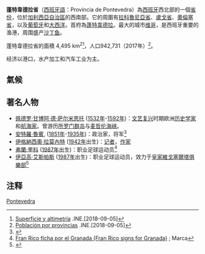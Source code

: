 {{NoteTA
|G1=地名
|1=zh:伊亞高·艾斯帕斯;zh-hans:雅戈·阿斯帕斯;zh-hk:伊亞高·艾斯帕斯;zh-tw:伊亞古·亞斯巴斯;
}}
{{Infobox Province Spain
|name                    = 蓬特韋德拉省
|native_name             = Provincia de Pontevedra
|image_skyline           = Pontevedra-009-2-virgen-peregrina.jpg
|image_alt               = 蓬特韋德拉
|image_caption           = [[蓬特韋德拉|蓬特韋德拉]]
| image_flag = Flag_of_the_Province_of_Pontevedra.PNG
| image_shield = Escudo_de_la_provincia_de_Pontevedra.svg
|motto                   = 
|anthem                  = 
|image_map               = Localización provincia de Pontevedra.png
|coordinates             = {{coord|42.37|-8.40|region:ES-C|display=inline,title}}
|autonomous_community    = {{flagicon|Galicia}}[[加利西亚自治区|加利西亚自治区]]
|capital                 = [[蓬特韋德拉|蓬特韋德拉]]
|government_type         = 
|president               = 
|president_party         = 
|area_total_km2          = 4,495
|area_rank               = 45
|area_percent            = 0.89
|elevation_m             = 
|language                = [[加利西亚语|加利西亚语]]和[[西班牙语|西班牙语]]
|population_total        = 942,731
|population_as_of        = 2017
|population_rank         = 16
|population_percent      = 
|population_demonym      = Pontevedrés (男), Pontevedresa (女)
|website                 = {{URL|http://www.visit-pontevedra.com}}
}}
'''蓬特韋德拉省'''（[[西班牙語|西班牙語]]：Provincia de Pontevedra）為[[西班牙|西班牙]]西北部的一個[[西班牙行政區劃|省份]]，位於[[加利西亞自治區|加利西亞自治區]]的西南部。它的周圍有[[拉科魯尼亞省|拉科魯尼亞省]]、[[盧戈省|盧戈省]]、[[奧倫塞省|奧倫塞省]]，以及[[葡萄牙|葡萄牙]]和[[大西洋|大西洋]]。首府為[[蓬特韋德拉|蓬特韋德拉]]。最大的城市[[维哥|维哥]]，是西班牙重要的渔港，周围盛产[[沙丁鱼|沙丁鱼]]。

蓬特韋德拉省的面積 4,495 km<sup>2</sup><ref>[http://www.ine.es/inebaseweb/pdfDispacher.do?td=154090&L=0 Superficie y altimetría] {{Wayback|url=http://www.ine.es/inebaseweb/pdfDispacher.do?td=154090&L=0 |date=20180912121137 }}.INE.[2018-09-05]</ref>，人口942,731（2017年）<ref>[http://www.ine.es/jaxiT3/Datos.htm?t=2852 Población por provincias] {{Wayback|url=http://www.ine.es/jaxiT3/Datos.htm?t=2852 |date=20180824011226 }}.INE.[2018-09-05]</ref>。

经济以港口，水产加工和汽车工业为主。

==氣候==
<div style="width:82%;">
{{Weather box
|location = 蓬特韋德拉省 (1981-2010)</small>
|collapsed = no
|metric first = yes
|single line = yes
|Jan record high C = 22.5
|Feb record high C = 23.4
|Mar record high C = 28.4
|Apr record high C = 31.3
|May record high C = 34.0
|Jun record high C = 38.0
|Jul record high C = 39.5
|Aug record high C = 38.2
|Sep record high C = 36.6
|Oct record high C = 32.2
|Nov record high C = 25.6
|Dec record high C = 23.4
|year record high C = 39.5
|Jan high C = 12.9
|Feb high C = 14.2
|Mar high C = 16.9
|Apr high C = 17.6
|May high C = 20.6
|Jun high C = 23.8
|Jul high C = 25.9
|Aug high C = 26.0
|Sep high C = 23.7
|Oct high C = 19.6
|Nov high C = 15.4
|Dec high C = 13.4
|year high C = 19.2
|Jan mean C = 9.6
|Feb mean C = 10.4
|Mar mean C = 12.4
|Apr mean C = 13.0
|May mean C = 15.8
|Jun mean C = 18.6
|Jul mean C = 20.4
|Aug mean C = 20.6
|Sep mean C = 18.8
|Oct mean C = 15.7
|Nov mean C = 12.1
|Dec mean C = 10.3
|year mean C = 14.8
|Jan low C = 6.3
|Feb low C = 6.5
|Mar low C = 7.8
|Apr low C = 8.4
|May low C = 10.9
|Jun low C = 13.4
|Jul low C = 14.9
|Aug low C = 15.2
|Sep low C = 13.8
|Oct low C = 11.7
|Nov low C = 8.7
|Dec low C = 7.1
|year low C = 10.4
|Jan record low C = -3.6
|Feb record low C = -1.7
|Mar record low C = -2.0
|Apr record low C = 0.6
|May record low C = 4.2
|Jun record low C = 7.0
|Jul record low C = 9.2
|Aug record low C = 9.8
|Sep record low C = 7.2
|Oct record low C = 4.2
|Nov record low C = 0.0
|Dec record low C = -1.5
|year record low C = -3.6
|Jan rain mm = 178
|Feb rain mm = 133
|Mar rain mm = 120
|Apr rain mm = 143
|May rain mm = 118
|Jun rain mm = 64
|Jul rain mm = 44
|Aug rain mm = 56
|Sep rain mm = 95
|Oct rain mm = 224
|Nov rain mm = 222
|Dec rain mm = 216
|year rain mm = 1613
|Jan precipitation days = 14
|Feb precipitation days = 11
|Mar precipitation days = 11
|Apr precipitation days = 14
|May precipitation days = 12
|Jun precipitation days = 7
|Jul precipitation days = 5
|Aug precipitation days = 6
|Sep precipitation days = 8
|Oct precipitation days = 14
|Nov precipitation days = 14
|Dec precipitation days = 14
|year precipitation days = 131
|unit precipitation days = 1 mm
|Jan sun = 103
|Feb sun = 123
|Mar sun = 181
|Apr sun = 203
|May sun = 239
|Jun sun = 262
|Jul sun = 294
|Aug sun = 279
|Sep sun = 224
|Oct sun = 145
|Nov sun = 104
|Dec sun = 91
|year sun = 2248
|source 1 = [[Agencia_Estatal_de_Meteorología|Agencia Estatal de Meteorología]]<ref>{{cite web |url=http://www.aemet.es/es/conocermas/publicaciones/detalles/guia_resumida_2010 |title=Guía resumida del clima en España (1981-2010) |accessdate= |archive-url=https://web.archive.org/web/20130526104145/http://www.aemet.es/es/conocermas/publicaciones/detalles/guia_resumida_2010 |archive-date=2013-05-26 |dead-url=yes }}</ref>
|date=October 2014}}
</div>

==著名人物==
* [[佩德罗·甘博阿·德·萨尔米恩托|佩德罗·甘博阿·德·萨尔米恩托]] ([[1532年|1532年]]-[[1592年|1592年]])：[[文艺复兴|文艺复兴]]时期欧洲[[历史学家|历史学家]]和[[航海家|航海家]]。曾游历[[所罗门群岛|所罗门群岛]]与[[麦哲伦海峡|麦哲伦海峡]]。
* [[安特羅·魯賓|安特羅·魯賓]], ([[1851年|1851年]]-[[1935年|1935年]])：政治家，将军<ref>{{cite web|url=http://webcache.googleusercontent.com/search?q=cache:ZNWJDh9F-l0J:ariasdereyna.com/Documentos/Libros-otros/movimiento%2520nobiliario%2520%25201938-05.pdf+Antero+Rub%C3%ADn+Homent&hl=es|title=Movimiento Nobiliario - 1938|language=es}}{{Dead link|date=2018年9月 |bot=InternetArchiveBot |fix-attempted=yes }}</ref>
* [[伊格納西奧·拉莫內特|伊格納西奧·拉莫內特]] ([[1942年|1942年]]出生)：[[记者|记者]]，[[作家|作家]]
* [[弗蘭·里科|弗蘭·里科]] ([[1987年|1987年]]出生)：职业足球运动员<ref>[http://www.marca.com/2011/08/05/futbol/equipos/granada/1312551999.html Fran Rico ficha por el Granada (Fran Rico signs for Granada)] {{Wayback|url=http://www.marca.com/2011/08/05/futbol/equipos/granada/1312551999.html |date=20150609162924 }}; Marca</ref>
* [[伊亞高·艾斯帕斯|伊亞高·艾斯帕斯]] ([[1987年|1987年]]出生)：职业足球运动员，效力于[[皇家維戈塞爾塔俱樂部|皇家維戈塞爾塔俱樂部]]<ref>{{Cite news|url=http://www.premierleague.com/en-gb/news/news/2013-14/aug/premier-league-squad-numbers-seasons-2013-14.html |title=Barclays Premier League squad numbers 2013/14 |publisher=Premier League |date=16 August 2013 |accessdate=17 August 2013 |deadurl=yes |archiveurl=https://web.archive.org/web/20130925003258/http://www.premierleague.com/en-gb/news/news/2013-14/aug/premier-league-squad-numbers-seasons-2013-14.html |archivedate=25 September 2013 }}</ref>

==注释==
{{reflist}}
{{西班牙省份}}
{{Authority control}}

[[Category:西班牙省份|Pontevedra]]